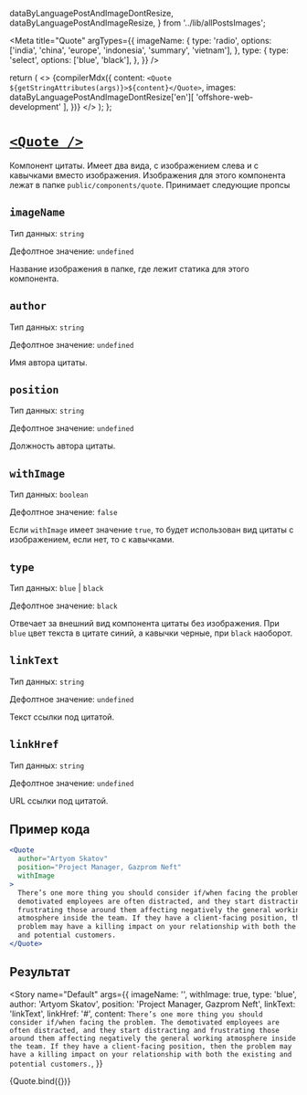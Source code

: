   dataByLanguagePostAndImageDontResize,
  dataByLanguagePostAndImageResize,
} from '../lib/allPostsImages';

<Meta
  title="Quote"
  argTypes={{
    imageName: {
      type: 'radio',
      options: ['india', 'china', 'europe', 'indonesia', 'summary', 'vietnam'],
    },
    type: {
      type: 'select',
      options: ['blue', 'black'],
    },
  }}
/>

  return (
    <>
      {compilerMdx({
        content: `<Quote ${getStringAttributes(args)}>${content}</Quote>`,
        images:
          dataByLanguagePostAndImageDontResize['en'][
            'offshore-web-development'
          ],
      })}
    </>
  );
};

# [`<Quote />`](http://s.csssr.ru/U31J879TR/20200527125130.jpg)

Компонент цитаты. Имеет два вида, с изображением слева и с кавычками вместо изображения. Изображения для этого компонента лежат в папке `public/components/quote`. Принимает следующие пропсы

## `imageName`

Тип данных: `string`

Дефолтное значение: `undefined`

Название изображения в папке, где лежит статика для этого компонента.

## `author`

Тип данных: `string`

Дефолтное значение: `undefined`

Имя автора цитаты.

## `position`

Тип данных: `string`

Дефолтное значение: `undefined`

Должность автора цитаты.

## `withImage`

Тип данных: `boolean`

Дефолтное значение: `false`

Если `withImage` имеет значение `true`, то будет использован вид цитаты с изображением, если нет, то с кавычками.

## `type`

Тип данных: `blue` | `black`

Дефолтное значение: `black`

Отвечает за внешний вид компонента цитаты без изображения. При `blue` цвет текста в цитате синий, а кавычки черные, при `black` наоборот.

## `linkText`

Тип данных: `string`

Дефолтное значение: `undefined`

Текст ссылки под цитатой.

## `linkHref`

Тип данных: `string`

Дефолтное значение: `undefined`

URL ссылки под цитатой.

## Пример кода

```jsx
<Quote
  author="Artyom Skatov"
  position="Project Manager, Gazprom Neft"
  withImage
>
  There’s one more thing you should consider if/when facing the problem. The
  demotivated employees are often distracted, and they start distracting and
  frustrating those around them affecting negatively the general working
  atmosphere inside the team. If they have a client-facing position, then the
  problem may have a killing impact on your relationship with both the existing
  and potential customers.
</Quote>
```

## Результат

<Story
  name="Default"
  args={{
    imageName: '',
    withImage: true,
    type: 'blue',
    author: 'Artyom Skatov',
    position: 'Project Manager, Gazprom Neft',
    linkText: 'linkText',
    linkHref: '#',
    content: `There’s one more thing you should consider if/when facing the problem. The demotivated employees are often distracted, and they start distracting and frustrating those around them affecting negatively the general working atmosphere inside the team. If they have a client-facing position, then the problem may have a killing impact on your relationship with both the existing and potential customers.`,
  }}
>
  {Quote.bind({})}
</Story>

